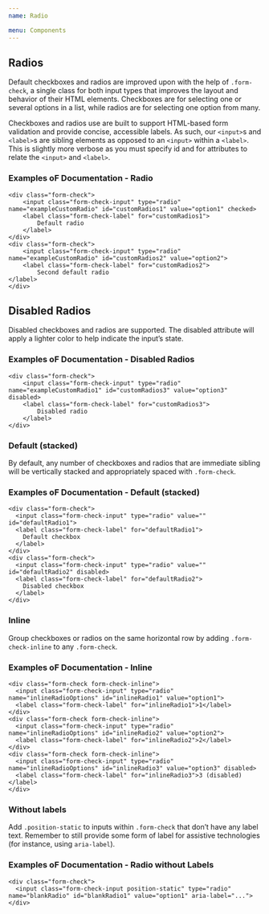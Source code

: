 ```yaml
---
name: Radio

menu: Components
---
```




## Radios

Default checkboxes and radios are improved upon with the help of `.form-check`, a single class for both input types that improves the layout and behavior of their HTML elements. Checkboxes are for selecting one or several options in a list, while radios are for selecting one option from many.

Checkboxes and radios use are built to support HTML-based form validation and provide concise, accessible labels. As such, our `<input>`s and `<label>`s are sibling elements as opposed to an `<input>` within a `<label>`. This is slightly more verbose as you must specify id and for attributes to relate the `<input>` and `<label>`.

### Examples oF Documentation - Radio

    <div class="form-check">
        <input class="form-check-input" type="radio" name="exampleCustomRadio" id="customRadios1" value="option1" checked>
        <label class="form-check-label" for="customRadios1">
            Default radio
        </label>
    </div>
    <div class="form-check">
        <input class="form-check-input" type="radio" name="exampleCustomRadio" id="customRadios2" value="option2">
        <label class="form-check-label" for="customRadios2">
            Second default radio
    </label>
    </div>

## Disabled Radios

Disabled checkboxes and radios are supported. The disabled attribute will apply a lighter color to help indicate the input’s state.

### Examples oF Documentation - Disabled Radios

    <div class="form-check">
        <input class="form-check-input" type="radio" name="exampleCustomRadio1" id="customRadios3" value="option3" disabled>
        <label class="form-check-label" for="customRadios3">
            Disabled radio
        </label>
    </div>

### Default (stacked)

By default, any number of checkboxes and radios that are immediate sibling will be vertically stacked and appropriately spaced with `.form-check`.

### Examples oF Documentation - Default (stacked)

    <div class="form-check">
      <input class="form-check-input" type="radio" value="" id="defaultRadio1">
      <label class="form-check-label" for="defaultRadio1">
        Default checkbox
      </label>
    </div>
    <div class="form-check">
      <input class="form-check-input" type="radio" value="" id="defaultRadio2" disabled>
      <label class="form-check-label" for="defaultRadio2">
        Disabled checkbox
      </label>
    </div>

### Inline

Group checkboxes or radios on the same horizontal row by adding `.form-check-inline` to any `.form-check`.

### Examples oF Documentation - Inline

    <div class="form-check form-check-inline">
      <input class="form-check-input" type="radio" name="inlineRadioOptions" id="inlineRadio1" value="option1">
      <label class="form-check-label" for="inlineRadio1">1</label>
    </div>
    <div class="form-check form-check-inline">
      <input class="form-check-input" type="radio" name="inlineRadioOptions" id="inlineRadio2" value="option2">
      <label class="form-check-label" for="inlineRadio2">2</label>
    </div>
    <div class="form-check form-check-inline">
      <input class="form-check-input" type="radio" name="inlineRadioOptions" id="inlineRadio3" value="option3" disabled>
      <label class="form-check-label" for="inlineRadio3">3 (disabled)</label>
    </div>

### Without labels

Add `.position-static` to inputs within `.form-check` that don’t have any label text. Remember to still provide some form of label for assistive technologies (for instance, using `aria-label`).

### Examples oF Documentation - Radio without Labels

    <div class="form-check">
      <input class="form-check-input position-static" type="radio" name="blankRadio" id="blankRadio1" value="option1" aria-label="...">
    </div>
